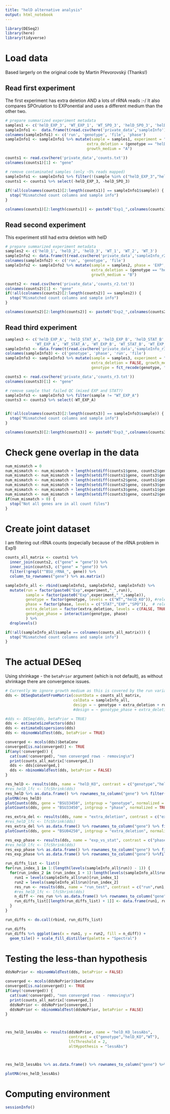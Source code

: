 ```yaml
---
title: "helD alternative analysis"
output: html_notebook
---
```



```r
library(DESeq2)
library(here)
library(tidyverse)
```

# Load data

Based largerly on the original code by Martin Převorovský (Thanks!)

## Read first experiment

The first experiment has extra deletion AND a lots of rRNA reads :-/
It also compares SPOrulation to EXPonential and uses a different medium than the other two.

```r
# prepare summarized experiment metadata
samples1 <- c('helD_EXP_3', 'WT_EXP_1', 'WT_SPO_3', 'helD_SPO_3', 'helD_EXP_1', 'WT_SPO_1', 'helD_SPO_1', 'WT_EXP_2', 'helD_EXP_2', 'WT_SPO_2', 'helD_SPO_2', 'WT_EXP_3') # NOTE the seemingly irregular order of samples is due alphabetical sorting of file names containing number (810, 81, 811, 822, 82...)
sampleInfo1 <-  data.frame(t(read.csv(here('private_data','sampleInfo'), sep='\t', head=F)))
colnames(sampleInfo1) <- c('run', 'genotype', 'file', 'phase')
sampleInfo1 <- sampleInfo1 %>% mutate(sample = samples1, experiment = "1", 
                                    extra_deletion = (genotype == "helD_KO"),
                                    growth_medium = "A")

counts1 <- read.csv(here('private_data','counts.txt'))
colnames(counts1)[1] <- "gene"

# remove contaminated samples (only ~5% reads mapped)
sampleInfo1 <- sampleInfo1 %>% filter(!(sample %in% c("helD_EXP_3","helD_SPO_3")))
counts1 <- counts1 %>% select(-helD_EXP_3, -helD_SPO_3)
  
if(!all(colnames(counts1)[2:length(counts1)] == sampleInfo1$sample)) {
  stop("Mismatched count columns and sample info")
}

colnames(counts1)[2:length(counts1)] <- paste0("Exp1_",colnames(counts1)[2:length(counts1)])

```

## Read second experiment

This experiment still had extra deletion with helD

```r
# prepare summarized experiment metadata
samples2 <- c('helD_1', 'helD_2', 'helD_3', 'WT_1', 'WT_2', 'WT_3')
sampleInfo2 <- data.frame(t(read.csv(here('private_data','sampleInfo_r2'), sep = '\t', head = FALSE)))
colnames(sampleInfo2) <- c('run', 'genotype', 'file')
sampleInfo2 <- sampleInfo2 %>% mutate(sample = samples2, phase = 'EXP', experiment = "2", 
                                      extra_deletion = (genotype == "helD_KO"),
                                      growth_medium = "B")

counts2 <- read.csv(here('private_data','counts_r2.txt'))
colnames(counts2)[1] <- "gene"
if(!all(colnames(counts2)[2:length(counts2)] == samples2)) {
  stop("Mismatched count columns and sample info")
}

colnames(counts2)[2:length(counts2)] <- paste0("Exp2_",colnames(counts2)[2:length(counts2)])

```

## Read third experiment

```r
samples3 <- c('helD_EXP_A', 'helD_STAT_A', 'helD_EXP_B', 'helD_STAT_B', 'helD_EXP_D', 'helD_STAT_D',
             'WT_EXP_A', 'WT_STAT_A', 'WT_EXP_B', 'WT_STAT_B', 'WT_EXP_D', 'WT_STAT_D')
sampleInfo3 <- data.frame(t(read.csv(here('private_data','sampleInfo_r3'), sep = '\t', head = FALSE)))
colnames(sampleInfo3) <- c('genotype', 'phase', 'run', 'file')
sampleInfo3 <- sampleInfo3 %>% mutate(sample = samples3, experiment = "3", 
                                      extra_deletion = FALSE, growth_medium = "B",
                                      genotype = fct_recode(genotype, "helD_KO" = "helD KO"))

counts3 <- read.csv(here('private_data','counts_r3.txt'))
colnames(counts3)[1] <- "gene"

# remove sample that failed QC (mixed EXP and STAT?)
sampleInfo3 <- sampleInfo3 %>% filter(sample != "WT_EXP_A")
counts3 <- counts3 %>% select(-WT_EXP_A)


if(!all(colnames(counts3)[2:length(counts3)] == sampleInfo3$sample)) {
  stop("Mismatched count columns and sample info")
}

colnames(counts3)[2:length(counts3)] <- paste0("Exp3_",colnames(counts3)[2:length(counts3)])

```

# Check gene overlap in the data

```r
num_mismatch = 0
num_mismatch <- num_mismatch + length(setdiff(counts1$gene, counts2$gene))
num_mismatch <- num_mismatch + length(setdiff(counts1$gene, counts3$gene))
num_mismatch <- num_mismatch + length(setdiff(counts2$gene, counts1$gene))
num_mismatch <- num_mismatch + length(setdiff(counts2$gene, counts3$gene))
num_mismatch <- num_mismatch + length(setdiff(counts3$gene, counts1$gene))
num_mismatch <- num_mismatch + length(setdiff(counts3$gene, counts2$gene))
if(num_mismatch > 0) {
  stop("Not all genes are in all count files")
}
```

# Create joint dataset

I am filtering out rRNA counts (expecially because of the rRNA problem in Exp1)


```r
counts_all_matrix <- counts1 %>% 
  inner_join(counts2, c("gene" = "gene")) %>%
  inner_join(counts3, c("gene" = "gene")) %>%
  filter(!grepl("^BSU_rRNA_", gene)) %>%
  column_to_rownames("gene") %>% as.matrix()

sampleInfo_all <- rbind(sampleInfo1, sampleInfo2, sampleInfo3) %>%
  mutate(run = factor(paste0("Exp",experiment,"_",run)),
         sample = factor(paste0("Exp",experiment,"_",sample)),
         genotype = factor(genotype, levels = c("WT","helD_KO")), #relevel(genotype, ref = "WT"),
         phase = factor(phase, levels = c("STAT","EXP","SPO")),  # relevel(phase, ref = "STAT"),
         extra_deletion = factor(extra_deletion, levels = c(FALSE, TRUE), labels = c("no", "yes")),
         genotype_phase = interaction(genotype, phase)
         ) %>%
  droplevels()

if(!all(sampleInfo_all$sample == colnames(counts_all_matrix))) {
  stop("Mismatched count columns and sample info")
}
```

# The actual DESeq

Using shrinkage - the `betaPrior` argument (which is not default), as without shrinkage there are convergence issues.

```r
# Currently We ignore growth medium as this is covered by the run variable
dds <- DESeqDataSetFromMatrix(countData = counts_all_matrix,
                              colData = sampleInfo_all,
                              design = ~ genotype + extra_deletion + run + phase)
                              #design = ~ genotype_phase + extra_deletion + run)

#dds <- DESeq(dds, betaPrior = TRUE)
dds <- estimateSizeFactors(dds)
dds <- estimateDispersions(dds)
dds <- nbinomWaldTest(dds, betaPrior = TRUE)

converged <- mcols(dds)$betaConv
converged[is.na(converged)] <- TRUE
if(any(!converged)) {
  cat(sum(!converged), "non converged rows - removing\n")
  print(counts_all_matrix[!converged,])
  dds <- dds[converged,]
  dds <- nbinomWaldTest(dds, betaPrior = FALSE)
}


```

```r
res_helD <- results(dds, name = "helD_KO", contrast = c("genotype","helD_KO","WT"))
#res_helD_lfc <- lfcShrink(dds)
res_helD %>% as.data.frame() %>% rownames_to_column("gene") %>% filter(gene == "BSU33450")#filter(padj <= 0.05)
plotMA(res_helD)
plotCounts(dds, gene = "BSU33450", intgroup = "genotype", normalized = TRUE )
plotCounts(dds, gene = "BSU33450", intgroup = "phase", normalized = TRUE )

```

```r
res_extra_del <- results(dds, name = "extra_deletion", contrast = c("extra_deletion","yes","no"))
#res_helD_lfc <- lfcShrink(dds)
res_extra_del %>% as.data.frame() %>% rownames_to_column("gene") %>% filter(padj <= 0.05)
plotCounts(dds, gene = "BSU04250", intgroup = "extra_deletion", normalized = FALSE )

```
```r
res_exp_phase <- results(dds, name = "exp_vs_stat", contrast = c("phase","EXP","STAT"))
#res_helD_lfc <- lfcShrink(dds)
res_exp_phase %>% as.data.frame() %>% rownames_to_column("gene") %>% filter(padj <= 0.05)
res_exp_phase %>% as.data.frame() %>% rownames_to_column("gene") %>%filter(gene == "BSU33450")
```




```r
run_diffs_list <- list()
for(run_index_1 in 1:(length(levels(sampleInfo_all$run)) - 1)) {
  for(run_index_2 in (run_index_1 + 1):length(levels(sampleInfo_all$run))) {
    run1 = levels(sampleInfo_all$run)[run_index_1]
    run2 = levels(sampleInfo_all$run)[run_index_2]
    res_run <- results(dds, name = "run_test", contrast = c("run",run1,run2))
    #res_helD_lfc <- lfcShrink(dds)
    n_diff <- res_run %>% as.data.frame() %>% rownames_to_column("gene") %>% filter(padj <= 0.05) %>% nrow()
    run_diffs_list[[length(run_diffs_list) + 1]] <- data.frame(run1, run2, n_diff)
  }
}

run_diffs <- do.call(rbind, run_diffs_list)

run_diffs
run_diffs %>% ggplot(aes(x = run1, y = run2, fill = n_diff)) +
  geom_tile() + scale_fill_distiller(palette = "Spectral")
```


# Testing the less-than hypothesis

```r
ddsNoPrior <- nbinomWaldTest(dds, betaPrior = FALSE)

converged <- mcols(ddsNoPrior)$betaConv
converged[is.na(converged)] <- TRUE
if(any(!converged)) {
  cat(sum(!converged), "non converged rows - removing\n")
  print(counts_all_matrix[!converged,])
  ddsNoPrior <- ddsNoPrior[converged,]
  ddsNoPrior <- nbinomWaldTest(ddsNoPrior, betaPrior = FALSE)
}



res_helD_lessAbs <- results(ddsNoPrior, name = "helD_KO_lessAbs", 
                            contrast = c("genotype","helD_KO","WT"), 
                            lfcThreshold = 2, 
                            altHypothesis = "lessAbs")



res_helD_lessAbs %>% as.data.frame() %>% rownames_to_column("gene") %>% filter(padj > 0.05)

plotMA(res_helD_lessAbs)

```

# Computing environment

```r
sessionInfo()
```

